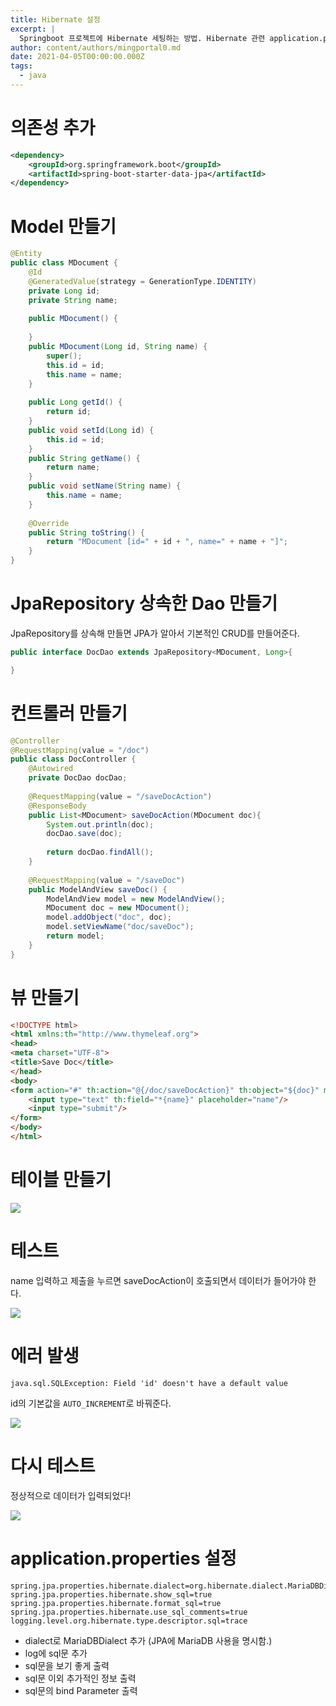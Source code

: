 ```yaml
---
title: Hibernate 설정
excerpt: |
  Springboot 프로젝트에 Hibernate 세팅하는 방법. Hibernate 관련 application.properties 설정.
author: content/authors/mingportal0.md
date: 2021-04-05T00:00:00.000Z
tags:
  - java
---
```


# 의존성 추가

```xml
<dependency>
    <groupId>org.springframework.boot</groupId>
    <artifactId>spring-boot-starter-data-jpa</artifactId>
</dependency>
```

# Model 만들기

```java
@Entity
public class MDocument {
	@Id
	@GeneratedValue(strategy = GenerationType.IDENTITY)
	private Long id;
	private String name;
	
	public MDocument() {
		
	}
	public MDocument(Long id, String name) {
		super();
		this.id = id;
		this.name = name;
	}
	
	public Long getId() {
		return id;
	}
	public void setId(Long id) {
		this.id = id;
	}
	public String getName() {
		return name;
	}
	public void setName(String name) {
		this.name = name;
	}
	
	@Override
	public String toString() {
		return "MDocument [id=" + id + ", name=" + name + "]";
	}
}
```

# JpaRepository 상속한 Dao 만들기

JpaRepository를 상속해 만들면 JPA가 알아서 기본적인 CRUD를 만들어준다.

```java
public interface DocDao extends JpaRepository<MDocument, Long>{

}
```

# 컨트롤러 만들기

```java
@Controller
@RequestMapping(value = "/doc")
public class DocController {
	@Autowired
	private DocDao docDao;
	
	@RequestMapping(value = "/saveDocAction")
	@ResponseBody
	public List<MDocument> saveDocAction(MDocument doc){
		System.out.println(doc);
		docDao.save(doc);
		
		return docDao.findAll();
	}
	
	@RequestMapping(value = "/saveDoc")
	public ModelAndView saveDoc() {
		ModelAndView model = new ModelAndView();
		MDocument doc = new MDocument();
		model.addObject("doc", doc);
		model.setViewName("doc/saveDoc");
		return model;
	}
}
```

# 뷰 만들기

```html
<!DOCTYPE html>
<html xmlns:th="http://www.thymeleaf.org">
<head>
<meta charset="UTF-8">
<title>Save Doc</title>
</head>
<body>
<form action="#" th:action="@{/doc/saveDocAction}" th:object="${doc}" method="post">
	<input type="text" th:field="*{name}" placeholder="name"/>
	<input type="submit"/>
</form>
</body>
</html>
```

# 테이블 만들기

![](/uploads/image-20210405141305513.png)

# 테스트

name 입력하고 제출을 누르면 saveDocAction이 호출되면서 데이터가 들어가야 한다.

![](/uploads/image-20210405140949532.png)

# 에러 발생

```shell
java.sql.SQLException: Field 'id' doesn't have a default value
```

id의 기본값을 `AUTO_INCREMENT`로 바꿔준다.

![](/uploads/image-20210405141325652.png)

# 다시 테스트

정상적으로 데이터가 입력되었다!

![](/uploads/image-20210405141443954.png)

# application.properties 설정

```
spring.jpa.properties.hibernate.dialect=org.hibernate.dialect.MariaDBDialect
spring.jpa.properties.hibernate.show_sql=true
spring.jpa.properties.hibernate.format_sql=true
spring.jpa.properties.hibernate.use_sql_comments=true
logging.level.org.hibernate.type.descriptor.sql=trace
```

* dialect로 MariaDBDialect 추가 (JPA에 MariaDB 사용을 명시함.)
* log에 sql문 추가
* sql문을 보기 좋게 출력
* sql문 이외 추가적인 정보 출력
* sql문의 bind Parameter 출력
